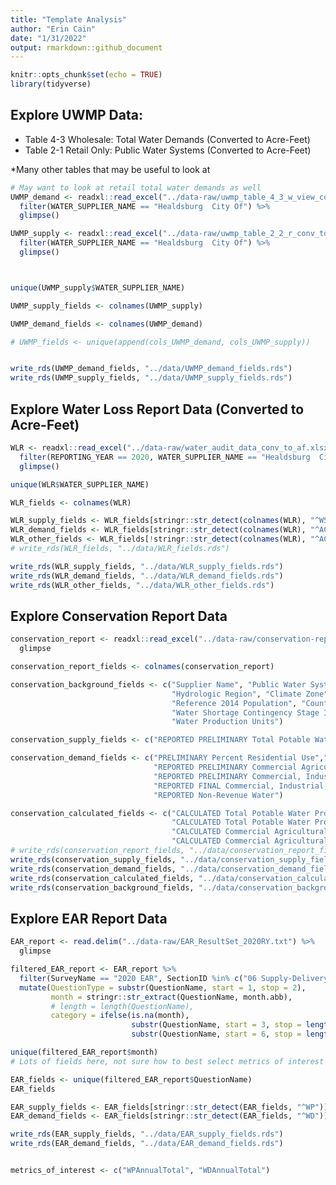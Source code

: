 ```yaml
---
title: "Template Analysis"
author: "Erin Cain"
date: "1/31/2022"
output: rmarkdown::github_document
---
```


```r
knitr::opts_chunk$set(echo = TRUE)
library(tidyverse)
```

## Explore UWMP Data: 
- Table 4-3 Wholesale: Total Water Demands  (Converted to Acre-Feet)
- Table 2-1 Retail Only: Public Water Systems (Converted to Acre-Feet)

*Many other tables that may be useful to look at 
```r

# May want to look at retail total water demands as well 
UWMP_demand <- readxl::read_excel("../data-raw/uwmp_table_4_3_w_view_conv_to_af.xlsx") %>% 
  filter(WATER_SUPPLIER_NAME == "Healdsburg  City Of") %>%
  glimpse()

UWMP_supply <- readxl::read_excel("../data-raw/uwmp_table_2_2_r_conv_to_af.xlsx") %>% 
  filter(WATER_SUPPLIER_NAME == "Healdsburg  City Of") %>%
  glimpse()



unique(UWMP_supply$WATER_SUPPLIER_NAME)

UWMP_supply_fields <- colnames(UWMP_supply)

UWMP_demand_fields <- colnames(UWMP_demand)

# UWMP_fields <- unique(append(cols_UWMP_demand, cols_UWMP_supply))


write_rds(UWMP_demand_fields, "../data/UWMP_demand_fields.rds")
write_rds(UWMP_supply_fields, "../data/UWMP_supply_fields.rds")
```

## Explore Water Loss Report Data (Converted to Acre-Feet)
```r
WLR <- readxl::read_excel("../data-raw/water_audit_data_conv_to_af.xlsx") %>% 
  filter(REPORTING_YEAR == 2020, WATER_SUPPLIER_NAME == "Healdsburg  City Of") %>% 
  glimpse()

unique(WLR$WATER_SUPPLIER_NAME)

WLR_fields <- colnames(WLR)

WLR_supply_fields <- WLR_fields[stringr::str_detect(colnames(WLR), "^WS")]
WLR_demand_fields <- WLR_fields[stringr::str_detect(colnames(WLR), "^AC")]
WLR_other_fields <- WLR_fields[!stringr::str_detect(colnames(WLR), "^AC") & !stringr::str_detect(colnames(WLR), "^WS")]
# write_rds(WLR_fields, "../data/WLR_fields.rds")

write_rds(WLR_supply_fields, "../data/WLR_supply_fields.rds")
write_rds(WLR_demand_fields, "../data/WLR_demand_fields.rds")
write_rds(WLR_other_fields, "../data/WLR_other_fields.rds")
```


## Explore Conservation Report Data 
```r
conservation_report <- readxl::read_excel("../data-raw/conservation-report-uw-supplier-data120721.xlsx") %>% 
  glimpse

conservation_report_fields <- colnames(conservation_report)

conservation_background_fields <- c("Supplier Name", "Public Water System ID", "Reporting Month", "County", 
                                    "Hydrologic Region", "Climate Zone", "Total Population Served", 
                                    "Reference 2014 Population", "County Under Drought Declaration", 
                                    "Water Shortage Contingency Stage Invoked", "Water Shortage Level Indicator", 
                                    "Water Production Units")

conservation_supply_fields <- c("REPORTED PRELIMINARY Total Potable Water Production", "REPORTED FINAL Total Potable Water Production")

conservation_demand_fields <- c("PRELIMINARY Percent Residential Use","FINAL Percent Residential Use", 
                                "REPORTED PRELIMINARY Commercial Agricultural Water", "REPORTED FINAL Commercial Agricultural Water", 
                                "REPORTED PRELIMINARY Commercial, Industrial, and Institutional Water", 
                                "REPORTED FINAL Commercial, Industrial, and Institutional Water", "REPORTED Recycled Water", 
                                "REPORTED Non-Revenue Water")

conservation_calculated_fields <- c("CALCULATED Total Potable Water Production Gallons (Ag Excluded)", 
                                    "CALCULATED Total Potable Water Production Gallons 2013 (Ag Excluded)", 
                                    "CALCULATED Commercial Agricultural Water Gallons", 
                                    "CALCULATED Commercial Agricultural Water Gallons 2013", "CALCULATED R-GPCD", "Qualification")
# write_rds(conservation_report_fields, "../data/conservation_report_fields.rds")
write_rds(conservation_supply_fields, "../data/conservation_supply_fields.rds")
write_rds(conservation_demand_fields, "../data/conservation_demand_fields.rds")
write_rds(conservation_calculated_fields, "../data/conservation_calculated_fields.rds")
write_rds(conservation_background_fields, "../data/conservation_background_fields.rds")
```

## Explore EAR Report Data 
```r
EAR_report <- read.delim("../data-raw/EAR_ResultSet_2020RY.txt") %>% 
  glimpse

filtered_EAR_report <- EAR_report %>% 
  filter(SurveyName == "2020 EAR", SectionID %in% c("06 Supply-Delivery")) %>% 
  mutate(QuestionType = substr(QuestionName, start = 1, stop = 2),
         month = stringr::str_extract(QuestionName, month.abb),
         # length = length(QuestionName),
         category = ifelse(is.na(month), 
                           substr(QuestionName, start = 3, stop = length(QuestionName)), 
                           substr(QuestionName, start = 6, stop = length(QuestionName)))) %>% glimpse()

unique(filtered_EAR_report$month)
# Lots of fields here, not sure how to best select metrics of interest 

EAR_fields <- unique(filtered_EAR_report$QuestionName)
EAR_fields

EAR_supply_fields <- EAR_fields[stringr::str_detect(EAR_fields, "^WP")]
EAR_demand_fields <- EAR_fields[stringr::str_detect(EAR_fields, "^WD")]

write_rds(EAR_supply_fields, "../data/EAR_supply_fields.rds")
write_rds(EAR_demand_fields, "../data/EAR_demand_fields.rds")


metrics_of_interest <- c("WPAnnualTotal", "WDAnnualTotal")
```
